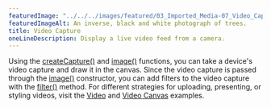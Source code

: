 ---
featuredImage: "../../../images/featured/03_Imported_Media-07_Video_Capture-thumbnail.png"
featuredImageAlt: An inverse, black and white photograph of trees.
title: Video Capture
oneLineDescription: Display a live video feed from a camera.
---

Using the 
<a href="/reference/p5/createCapture" target="_blank">createCapture()</a>
and <a href="/reference/p5/image" target="_blank">image()</a> 
functions, you can take a device's video capture and draw it in the canvas. 
Since the video capture is passed through the
<a href="/reference/p5/image" target="_blank">image()</a> 
constructor, you can add filters to the video capture with the 
<a href="/reference/p5/filter" target="_blank">filter()</a> 
method. For different strategies for uploading, presenting, or styling videos, 
visit the
<a href="/examples/imported-media-video/" target="_blank">Video</a> and
<a href="/examples/imported-media-video-canvas/" target="_blank">Video Canvas</a> 
examples.